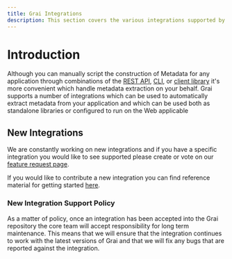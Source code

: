 ```yaml
---
title: Grai Integrations
description: This section covers the various integrations supported by Grai
---
```



# Introduction

Although you can manually script the construction of Metadata for any application through combinations of the [REST API](/server/rest-api), [CLI](/tooling/cli), or [client library](/tooling/client) it's
more convenient which handle metadata extraction on your behalf.
Grai supports a number of integrations which can be used to automatically extract metadata from your application and which can be used both as standalone libraries or configured to run on the Web applicable

## New Integrations

We are constantly working on new integrations and if you have a specific integration you would like to see supported please create or vote on our [feature request page](https://github.com/orgs/grai-io/discussions/categories/feature-requests).

If you would like to contribute a new integration you can find reference material for getting started [here](/contributing/new-integrations).

### New Integration Support Policy

As a matter of policy, once an integration has been accepted into the Grai repository the core team will accept responsibility for long term maintenance.
This means that we will ensure that the integration continues to work with the latest versions of Grai and that we will fix any bugs that are reported against the integration.
